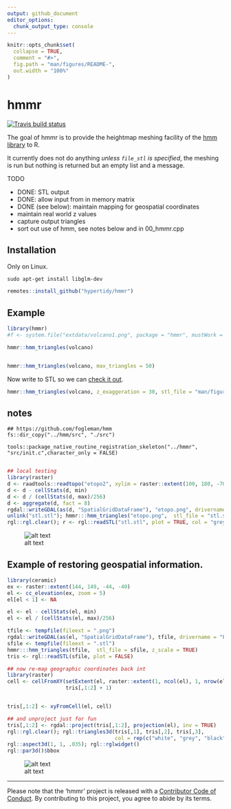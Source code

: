 ```yaml
---
output: github_document
editor_options: 
  chunk_output_type: console
---
```


<!-- README.md is generated from README.Rmd. Please edit that file -->

```r
knitr::opts_chunk$set(
  collapse = TRUE,
  comment = "#>",
  fig.path = "man/figures/README-",
  out.width = "100%"
)
```

# hmmr

<!-- badges: start -->
[![Travis build status](https://travis-ci.org/hypertidy/hmmr.svg?branch=master)](https://travis-ci.org/hypertidy/hmmr)
<!-- badges: end -->

The goal of hmmr is to provide the heightmap meshing facility of the [hmm library](https://github.com/fogleman/hmm) to R. 

It currently does not do anything *unless `file_stl` is specified*, the meshing is run but nothing is returned but an empty list and a message. 

TODO

- DONE: STL output
- DONE: allow input from in memory matrix
- DONE (see below): maintain mapping for geospatial coordinates
- maintain real world z values
- capture output triangles
- sort out use of hmm, see notes below and in 00_hmmr.cpp

## Installation

Only on Linux. 

```
sudo apt-get install libglm-dev
```

```R
remotes::install_github("hypertidy/hmmr")
```

## Example


```r
library(hmmr)
#f <- system.file("extdata/volcano1.png", package = "hmmr", mustWork = TRUE)

hmmr::hmm_triangles(volcano)


hmmr::hmm_triangles(volcano, max_triangles = 50)
```

Now write to STL so we can [check it out](https://github.com/hypertidy/hmmr/blob/master/man/figures/volcano1.stl). 



```r
hmmr::hmm_triangles(volcano, z_exaggeration = 30, stl_file = "man/figures/volcano1.stl")
```
## notes

```
## https://github.com/fogleman/hmm
fs::dir_copy("../hmm/src", "./src")

tools::package_native_routine_registration_skeleton("../hmmr", "src/init.c",character_only = FALSE)


```

```r
## local testing
library(raster)
d <- raadtools::readtopo("etopo2", xylim = raster::extent(100, 180, -70, -30))
d <- d - cellStats(d, min)
d <- d / (cellStats(d, max)/256)
d <- aggregate(d, fact = 8)
rgdal::writeGDAL(as(d, "SpatialGridDataFrame"), "etopo.png", drivername = "PNG")
unlink("stl.stl"); hmmr:::hmm_triangles("etopo.png",  stl_file = "stl.stl")
rgl::rgl.clear(); r <- rgl::readSTL("stl.stl", plot = TRUE, col = "grey", lit = TRUE); rgl::aspect3d(1, 1, .2); rgl::rglwidget()
```

![alt text][topo]



## Example of restoring geospatial information. 

```r
library(ceramic)
ex <- raster::extent(144, 149, -44, -40)
el <- cc_elevation(ex, zoom = 5)
el[el < 1] <- NA

el <- el - cellStats(el, min)
el <- el / (cellStats(el, max)/256)

tfile <- tempfile(fileext = ".png")
rgdal::writeGDAL(as(el, "SpatialGridDataFrame"), tfile, drivername = "PNG")
sfile <- tempfile(fileext = ".stl")
hmmr:::hmm_triangles(tfile,  stl_file = sfile, z_scale = TRUE)
tris <- rgl::readSTL(sfile, plot = FALSE)

## now re-map geographic coordinates back int
library(raster)
cell <- cellFromXY(setExtent(el, raster::extent(1, ncol(el), 1, nrow(el))), 
                   tris[,1:2] + 1)


tris[,1:2] <- xyFromCell(el, cell)

## and unproject just for fun
tris[,1:2] <- rgdal::project(tris[,1:2], projection(el), inv = TRUE)
rgl::rgl.clear(); rgl::triangles3d(tris[,1], tris[,2], tris[,3], 
                                   col = rep(c("white", "grey", "black", "darkgrey"), each = 3));
rgl::aspect3d(1, 1, .035); rgl::rglwidget()
rgl::par3d()$bbox


```

![alt text][geo_triangles]



---
 Please note that the 'hmmr' project is released with a
  [Contributor Code of Conduct](https://github.com/hypertidy/hmmr/blob/master/CODE_OF_CONDUCT.md).
  By contributing to this project, you agree to abide by its terms.
  



[topo]: man/figures/topo.png "Etopo2 / 8 as 77053 triangles in 38861 points"
[geo_triangles]: man/figures/geo_triangles.png "Tasmania triangulated in longlat"
